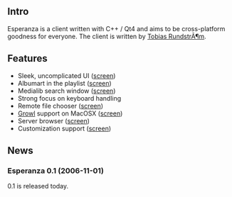 == Intro ==
Esperanza is a client written with C++ / Qt4 and aims to be cross-platform goodness for everyone. The client is written by [[TobiasRundstrÃ¶m|Tobias RundstrÃ¶m]].

== Features ==

* Sleek, uncomplicated UI ([http://exodus.xmms.se/~tru/screens/esperanza/0.1/mainui.png screen])
* Albumart in the playlist ([http://exodus.xmms.se/~tru/screens/esperanza/0.1/mainui.png screen])
* Medialib search window ([http://exodus.xmms.se/~tru/screens/esperanza/0.1/medialib.png screen])
* Strong focus on keyboard handling
* Remote file chooser ([http://exodus.xmms.se/~tru/screens/esperanza/0.1/remote.png screen])
* [http://www.growl.info Growl] support on MacOSX ([http://exodus.xmms.se/~tru/screens/esperanza/0.1/growl.png screen])
* Server browser ([http://exodus.xmms.se/~tru/screens/esperanza/0.1/server.png screen])
* Customization support ([http://exodus.xmms.se/~tru/screens/esperanza/0.1/pref.png screen])

== News ==

=== Esperanza 0.1 (2006-11-01) ===

0.1 is released today.